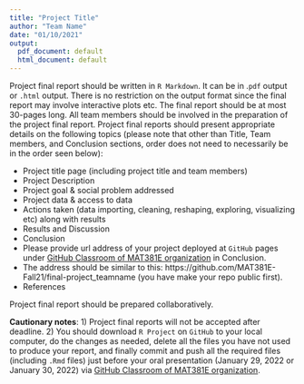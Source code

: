 ```yaml
---
title: "Project Title"
author: "Team Name"
date: "01/10/2021"
output:
  pdf_document: default
  html_document: default
---
```


Project final report should be written in `R Markdown`. It can be in .`pdf` output or `.html` output. 
There is no restriction on the output format since the final report may involve interactive plots etc. 
The final report should be at most 30-pages long. 
All team members should be involved in the preparation of the project final report. 
Project final reports should present appropriate details on the following topics 
(please note that other than Title, Team members, and Conclusion sections, order does not need to necessarily be in the order seen below):

*	Project title page (including project title and team members)
*	Project Description
  * Project goal & social problem addressed
  * Project data & access to data
*	Actions taken (data importing, cleaning, reshaping, exploring, visualizing etc) along with results
*	Results and Discussion
*	Conclusion
* Please provide url address of your project deployed at `GitHub` pages under [GitHub Classroom of MAT381E organization](https://github.com/MAT381E) in Conclusion. 
* The address should be similar to this: https://github.com/MAT381E-Fall21/final-project_teamname (you have make your repo public first).
*	References


Project final report should be prepared collaboratively. 

**Cautionary notes**: 
1) Project final reports will not be accepted after deadline. 
2) You should download `R Project` on `GitHub` to your local computer, do the changes as needed, delete all the files you have not used to produce your report, and finally commit and push all the required files (including `.Rmd` files) just before
your oral presentation (January 29, 2022 or January 30, 2022) via [GitHub Classroom of MAT381E organization](https://github.com/MAT381E).

